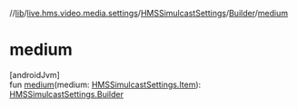 //[lib](../../../../index)/[live.hms.video.media.settings](../../index)/[HMSSimulcastSettings](../index)/[Builder](index)/[medium](medium)

# medium

[androidJvm]\
fun [medium](medium)(medium: [HMSSimulcastSettings.Item](../-item/index)): [HMSSimulcastSettings.Builder](index)
